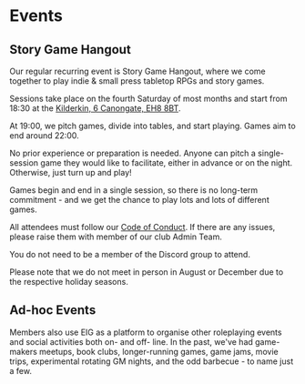 # Events

## Story Game Hangout

Our regular recurring event is Story Game Hangout, where we come together to play indie & small press tabletop RPGs and story games.

Sessions take place on the fourth Saturday of most months and start from 18:30 at the [Kilderkin, 6 Canongate, EH8 8BT](https://kilderkingroup.co.uk/kilderkin-2/). 

At 19:00, we pitch games, divide into tables, and start playing. Games aim to end around 22:00. 

No prior experience or preparation is needed. Anyone can pitch a single-session game they would like to facilitate, either in advance or on the night. Otherwise, just turn up and play!

Games begin and end in a single session, so there is no long-term commitment - and we get the chance to play lots and lots of different games.

All attendees must follow our [Code of Conduct](https://edinburgh-indie-gamers.netlify.app/code-of-conduct). If there are any issues, please raise them with member of our club Admin Team.

You do not need to be a member of the Discord group to attend.

Please note that we do not meet in person in August or December due to the respective holiday seasons.

## Ad-hoc Events

Members also use EIG as a platform to organise other roleplaying events and social activities both on- and off- line. In the past, we've had game-makers meetups, book clubs, longer-running games, game jams, movie trips, experimental rotating GM nights, and the odd barbecue - to name just a few.
